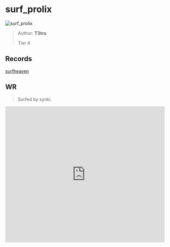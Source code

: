 
# surf_prolix

![surf_prolix](https://raw.githubusercontent.com/Sayt123/SurfMapPics/Maps-and-bonuses/csgo/surf_prolix.jpg)

> Author: **T3tra**
>
> Tier 4

## Records

[surfheaven](https://surfheaven.eu/map/surf_prolix)

## WR

> Surfed by synki.

<iframe
width="100%"
height="430"
src="https://www.youtube.com/embed/LacAVSp6N18"
frameborder="0"
allow="accelerometer; autoplay; clipboard-write; encrypted-media; gyroscope; picture-in-picture"
allowFullScreen
/>

```md

[Surf Timer] - synkix finished in 00:43:30 (WR -00:00:72). Improving by 00:01:16
[Surf Timer] - synkix beat the map record! Rank: 1/801

Previous WR holder: Kevin


```
                